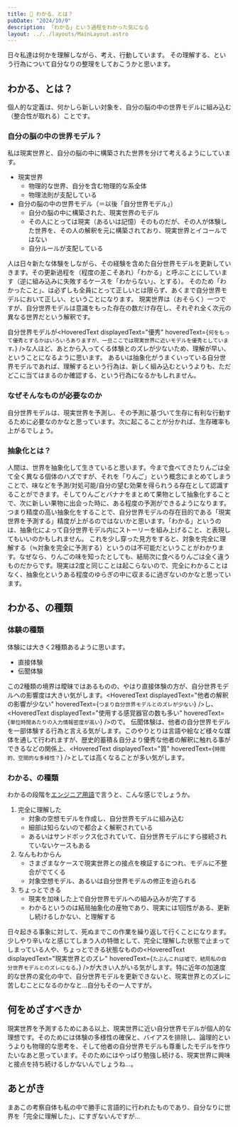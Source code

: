 ```yaml
---
title: 📖 わかる、とは？
pubDate: "2024/10/9"
description: 「わかる」という過程をわかった気になる
layout: ../../layouts/MainLayout.astro
---
```



日々私達は何かを理解しながら、考え、行動しています。
その理解する、という行為について自分なりの整理をしておこうかと思います。

## わかる、とは？

個人的な定義は、何かしら新しい対象を、自分の脳の中の世界モデルに組み込む（整合性が取れる）ことです。

### 自分の脳の中の世界モデル？

私は現実世界と、自分の脳の中に構築された世界を分けて考えるようにしています。

- 現実世界
    - 物理的な世界、自分を含む物理的な系全体
    - 物理法則が支配している
- 自分の脳の中の世界モデル（＝以後「自分世界モデル」）
    - 自分の脳の中に構築された、現実世界のモデル
    - その人にとっては現実（あるいは記憶）そのものだが、その人が体験した世界を、その人の解釈を元に構築されており、現実世界とイコールではない
    - 自分ルールが支配している

人は日々新たな体験をしながら、その経験を含めた自分世界モデルを更新していきます。その更新過程を（程度の差こそあれ）「わかる」と呼ぶことにしています（逆に組み込みに失敗するケースを「わからない」、とする）。
そのため「わかったこと」、は必ずしも全員にとって正しいとは限らず、あくまで自分世界モデルにおいて正しい、ということになります。
現実世界は（おそらく）一つですが、自分世界モデルは意識をもった存在の数だけ存在し、それぞれ全く次元の異なる世界だという解釈です。

自分世界モデルが<HoveredText displayedText="優秀" hoveredText={`何をもって優秀とするかはいろいろありますが、一旦ここでは現実世界に近いモデルを優秀としています。`} />な人ほど、あとから入ってくる体験とのズレが少ないため、理解が早い、ということになるように思います。
あるいは抽象化がうまくいっている自分世界モデルであれば、理解するという行為は、新しく組み込むというよりも、ただどこに当てはまるのか確認する、という行為になるかもしれません。

### なぜそんなものが必要なのか

自分世界モデルは、現実世界を予測し、その予測に基づいて生存に有利な行動するために必要なのかなと思っています。次に起こることが分かれば、生存確率も上がるでしょう。

### 抽象化とは？

人間は、世界を抽象化して生きていると思います。今まで食べてきたりんごは全て全く異なる個体のハズですが、それを「りんご」という概念にまとめてしまうことで、味などを予測/対処可能/自分の望む効果を得られうる存在として認識することができます。そしてりんごとバナナをまとめて果物として抽象化することで、次に新しい果物に出会った時に、ある程度の予測ができるようになります。つまり精度の高い抽象化をすることで、自分世界モデルの存在目的である「現実世界を予測する」精度が上がるのではないかと思います。「わかる」というのは、抽象化によって自分世界モデル内にストーリーを組み上げること、と表現してもいいのかもしれません。
これを少し穿った見方をすると、対象を完全に理解する（≒対象を完全に予測する）というのは不可能だということがわかります。なぜなら、りんごの味を知ったとしても、結局次に食べるりんごは全く違うものだからです。現実は2度と同じことは起こらないので、完全にわかることはなく、抽象化というある程度のゆらぎの中に収まるに過ぎないのかなと思っています。

## わかる、の種類

### 体験の種類

体験には大きく2種類あるように思います。

- 直接体験
- 伝聞体験

この2種類の境界は曖昧ではあるものの、やはり直接体験の方が、自分世界モデルへの影響度は大きい気がします。<HoveredText displayedText="他者の解釈の影響が少ない" hoveredText={`つまり自分世界モデルとのズレが少ない`} />し、<HoveredText displayedText="使用する感覚器官の数も多い" hoveredText={`単位時間あたりの入力情報密度が高い`} />ので。
伝聞体験は、他者の自分世界モデルを一部体験する行為と言える気がします。このやりとりは言語や絵など様々な媒体を通して行われますが、歴史的蓄積＆自分より優秀な他者の解釈に触れる事ができるなどの関係上、<HoveredText displayedText="質" hoveredText={`時間的、空間的な多様性？`} />としては高くなることが多い気がします。

### わかる、の種類

わかるの段階を[エンジニア用語](https://zenn.dev/activecore/articles/9862409de182c7#%E5%AE%8C%E5%85%A8%E3%81%AB%E7%90%86%E8%A7%A3%E3%81%97%E3%81%9F)で言うと、こんな感じでしょうか。

1. 完全に理解した
    - 対象の空想モデルを作成し、自分世界モデルに組み込む
    - 細部は知らないので都合よく解釈されている
    - あるいはサンドボックス化されていて、自分世界モデルにすら接続されていないケースもある
2. なんもわからん
    - さまざまなケースで現実世界との接点を検証するにつれ、モデルに不整合がでてくる
    - 対象空想モデル、あるいは自分世界モデルの修正を迫られる
3. ちょっとできる
    - 現実を加味した上で自分世界モデルへの組み込みが完了する
    - わかるというのは結局抽象化の産物であり、現実には1回性がある、更新し続けるしかない、と理解する

日々起きる事象に対して、死ぬまでこの作業を繰り返して行くことになります。
少しやり辛いなと感じてしまう人の特徴として、完全に理解した状態で止まってしまっている人や、ちょっとできる状態なものの<HoveredText displayedText="現実世界とのズレ" hoveredText={`たぶんこれは嘘で、結局私の自分世界モデルとのズレになる。`} />が大きい人がいる気がします。特に近年の加速度的な世界の変化の中で、自分世界モデルを更新できないと、現実世界とのズレに苦しむことになるのかなと…自分もその一人ですが。

## 何をめざすべきか

現実世界を予測するためにある以上、現実世界に近い自分世界モデルが個人的な理想です。そのためには体験の多様性の確保と、バイアスを排除し、論理的というよりも物理的な思考を、そして他者の自分世界モデルも尊重したモデルを作りたいなあと思っています。そのためにはやっぱり勉強し続ける、現実世界に興味と接点を持ち続けるしかないんでしょうね…。

## あとがき

まあこの考察自体も私の中で勝手に言語的に行われたものであり、自分なりに世界を「完全に理解した」、にすぎないんですが…
